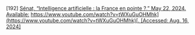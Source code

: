 \[192\]	[Sénat, “Intelligence artificielle : la France en pointe ?,” May 22, 2024\. Available:](http://paperpile.com/b/Lj1YHA/gjOTv) [https://www.youtube.com/watch?v=tWXuGuOHMhk](https://www.youtube.com/watch?v=tWXuGuOHMhk)[. \[Accessed: Aug. 16, 2024\]](http://paperpile.com/b/Lj1YHA/gjOTv)